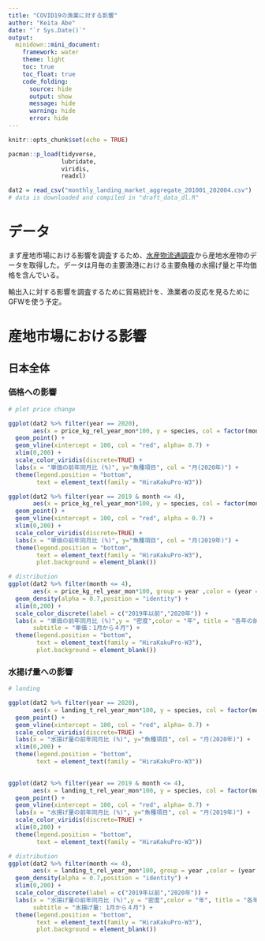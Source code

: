```yaml
---
title: "COVID19の漁業に対する影響"
author: "Keita Abe"
date: "`r Sys.Date()`"
output:
  minidown::mini_document:
    framework: water
    theme: light
    toc: true
    toc_float: true
    code_folding:
      source: hide
      output: show
      message: hide
      warning: hide
      error: hide
---
```


```r
knitr::opts_chunk$set(echo = TRUE)

pacman::p_load(tidyverse,
               lubridate,
               viridis,
               readxl)

dat2 = read_csv("monthly_landing_market_aggregate_201001_202004.csv")
# data is downloaded and compiled in "draft_data_dl.R"

```

# データ

まず産地市場における影響を調査するため、[水産物流通調査](http://www.market.jafic.or.jp/index.html)から産地水産物のデータを取得した。データは月毎の主要漁港における主要魚種の水揚げ量と平均価格を含んでいる。

輸出入に対する影響を調査するために貿易統計を、漁業者の反応を見るためにGFWを使う予定。


# 産地市場における影響

## 日本全体

### 価格への影響

```r
# plot price change  

ggplot(dat2 %>% filter(year == 2020),
       aes(x = price_kg_rel_year_mon*100, y = species, col = factor(month))) + 
  geom_point() + 
  geom_vline(xintercept = 100, col = "red", alpha= 0.7) +
  xlim(0,200) + 
  scale_color_viridis(discrete=TRUE) +
  labs(x = "単価の前年同月比 (%)", y="魚種項目", col = "月(2020年)") + 
  theme(legend.position = "bottom",
        text = element_text(family = "HiraKakuPro-W3"))  

ggplot(dat2 %>% filter(year == 2019 & month <= 4),
       aes(x = price_kg_rel_year_mon*100, y = species, col = factor(month))) + 
  geom_point() + 
  geom_vline(xintercept = 100, col = "red", alpha = 0.7) +
  xlim(0,200) + 
  scale_color_viridis(discrete=TRUE) +
  labs(x = "単価の前年同月比 (%)", y="魚種項目", col = "月(2019年)") + 
  theme(legend.position = "bottom",
        text = element_text(family = "HiraKakuPro-W3"),
        plot.background = element_blank())  

# distribution
ggplot(dat2 %>% filter(month <= 4),
       aes(x = price_kg_rel_year_mon*100, group = year ,color = (year == 2020))) +
  geom_density(alpha = 0.7,position = "identity") + 
  xlim(0,200) + 
  scale_color_discrete(label = c("2019年以前","2020年")) + 
  labs(x = "単価の前年同月比 (%)",y = "密度",color = "年", title = "各年の前年同月比分布",
       subtitle = "単価：1月から４月") + 
  theme(legend.position = "bottom",
        text = element_text(family = "HiraKakuPro-W3"),
        plot.background = element_blank())  

```

### 水揚げ量への影響

```r
# landing

ggplot(dat2 %>% filter(year == 2020),
       aes(x = landing_t_rel_year_mon*100, y = species, col = factor(month))) + 
  geom_point() + 
  geom_vline(xintercept = 100, col = "red", alpha= 0.7) +
  scale_color_viridis(discrete=TRUE) +
  labs(x = "水揚げ量の前年同月比 (%)", y="魚種項目", col = "月(2020年)") + 
  xlim(0,200) + 
  theme(legend.position = "bottom",
        text = element_text(family = "HiraKakuPro-W3")) 

  
ggplot(dat2 %>% filter(year == 2019 & month <= 4),
       aes(x = landing_t_rel_year_mon*100, y = species, col = factor(month))) + 
  geom_point() + 
  geom_vline(xintercept = 100, col = "red", alpha= 0.7) +
  labs(x = "水揚げ量の前年同月比 (%)", y="魚種項目", col = "月(2019年)") + 
  scale_color_viridis(discrete=TRUE) +
  xlim(0,200) + 
  theme(legend.position = "bottom",
        text = element_text(family = "HiraKakuPro-W3"))  

# distribution
ggplot(dat2 %>% filter(month <= 4),
       aes(x = landing_t_rel_year_mon*100, group = year ,color = (year == 2020))) +
  geom_density(alpha = 0.7,position = "identity") + 
  xlim(0,200) + 
  scale_color_discrete(label = c("2019年以前","2020年")) + 
  labs(x = "水揚げ量の前年同月比 (%)",y = "密度",color = "年", title = "各年の前年同月比分布",
       subtitle = "水揚げ量: 1月から４月") + 
  theme(legend.position = "bottom",
        text = element_text(family = "HiraKakuPro-W3"),
        plot.background = element_blank()) 
```

